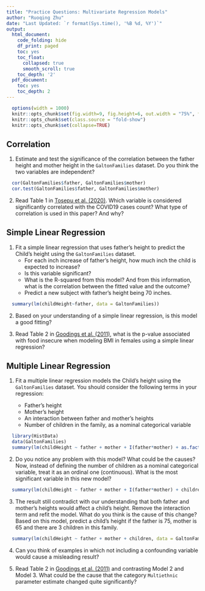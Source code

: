 ```yaml
---
title: "Practice Questions: Multivariate Regression Models"
author: "Ruoqing Zhu"
date: "Last Updated: `r format(Sys.time(), '%B %d, %Y')`"
output:
  html_document:
    code_folding: hide
    df_print: paged
    toc: yes
    toc_float:
      collapsed: true
      smooth_scroll: true
    toc_depth: '2'
  pdf_document:
    toc: yes
    toc_depth: 2
---
```


```r
  options(width = 1000)
  knitr::opts_chunk$set(fig.width=9, fig.height=6, out.width = "75%", fig.align = 'center')
  knitr::opts_chunk$set(class.source = "fold-show")
  knitr::opts_chunk$set(collapse=TRUE)
```

## Correlation

1. Estimate and test the significance of the correlation between the father height and mother height in the `GaltonFamilies` dataset. Do you think the two variables are independent?
  
```r
  cor(GaltonFamilies$father, GaltonFamilies$mother)
  cor.test(GaltonFamilies$father, GaltonFamilies$mother)
```


2. Read Table 1 in [Tosepu et al. (2020)](papers/Tosepu2020.pdf). Which variable is considered significantly correlated with the COVID19 cases count? What type of correlation is used in this paper? And why?

## Simple Linear Regression 

  1. Fit a simple linear regression that uses father's height to predict the Child's height using the `GaltonFamilies` dataset. 
      * For each inch increase of father's height, how much inch the child is expected to increase?
      * Is this variable significant?
      * What is the R-squared from this model? And from this information, what is the correlation between the fitted value and the outcome?
      * Predict a new subject with father's height being 70 inches. 
  
```r
  summary(lm(childHeight~father, data = GaltonFamilies))
```
  
  2. Based on your understanding of a simple linear regression, is this model a good fitting? 
  
  3. Read Table 2 in [Goodings et al. (2011)](papers/Gooding2011.pdf), what is the p-value associated with food insecure when modeling BMI in females using a simple linear regression? 


## Multiple Linear Regression 


  1. Fit a multiple linear regression models the Child's height using the `GaltonFamilies` dataset. You should consider the following terms in your regression:
  
      * Father's height
      * Mother's height
      * An interaction between father and mother's heights
      * Number of children in the family, as a nominal categorical variable 
    
```r
  library(HistData)
  data(GaltonFamilies)
  summary(lm(childHeight ~ father + mother + I(father*mother) + as.factor(children), data = GaltonFamilies))
```

  2. Do you notice any problem with this model? What could be the causes? Now, instead of defining the number of children as a nominal categorical variable, treat it as an ordinal one (continuous). What is the most significant variable in this new model?
  
```r
  summary(lm(childHeight ~ father + mother + I(father*mother) + children, data = GaltonFamilies))
```

  3. The result still contradict with our understanding that both father and mother's heights would affect a child's height. Remove the interaction term and refit the model. What do you think is the cause of this change? Based on this model, predict a child's height if the father is 75, mother is 65 and there are 3 children in this family. 
  
```r
  summary(lm(childHeight ~ father + mother + children, data = GaltonFamilies))
```

  4. Can you think of examples in which not including a confounding variable would cause a misleading result? 

  5. Read Table 2 in [Goodings et al. (2011)](papers/Gooding2011.pdf) and contrasting Model 2 and Model 3. What could be the cause that the category `Multiethnic` parameter estimate changed quite significantly?



